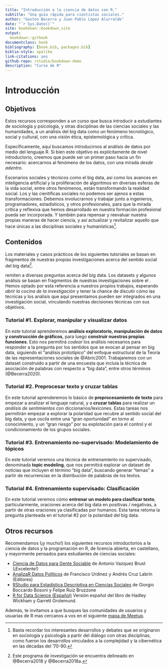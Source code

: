 ```yaml
--- 
title: "Introducción a la ciencia de datos con R."
subtitle: "Una guía rápida para cientistas sociales."
author: "Gastón Becerra y Juan Pablo López Alurralde"
date: "`r Sys.Date()`"
site: bookdown::bookdown_site
output: 
  bookdown::gitbook
documentclass: book
bibliography: [book.bib, packages.bib]
biblio-style: apalike
link-citations: yes
github-repo: rstudio/bookdown-demo
description: "Curso de R"
---
```


# Introducción {-}

## Objetivos {-}

Estos recursos corresponden a un curso que busca introducir a estudiantes de sociología y psicología, y otras disciplinas de las ciencias sociales y las humanidades, a un análisis del big data como un fenómeno tecnológico, social y cultural, con una visión ética, epistemológica y crítica. 

Específicamente, aquí buscamos introducirnos al análisis de datos por medio del lenguaje R. Si bien este objetivo es explícitamente de nivel introductorio, creemos que puede ser un primer paso hacia un fin necesario: acercarnos al fenómeno de los datos, con una mirada *desde adentro*.

Escenarios sociales y técnicos como el big data, así como los avances en inteligencia artificial y la proliferación de algoritmos en diversas esferas de la vida social, entre otros fenómenos, están transformando la realidad social. Los y las científicas sociales no podemos ser ajenos a estas transformaciones. Debemos involucrarnos y trabajar junto a ingenieros, programadores, estadísticos, y otros profesionales, para que la mirada crítica y reflexiva que hemos desarrollado en nuestra formación profesional pueda ser incorporada. Y también para repensar y reevaluar nuestra propias maneras de hacer ciencia, y así actualizar y revitalizar aquello que hace únicas a las disciplinas sociales y humanísticas[^1]. 

[^1]: Basta recordar los interesantes desarrollos y debates que se originaron en sociología y psicología a partir del diálogo con otras disciplinas, como fueron los desarrollos vinculados a la complejidad y la cibernética en las décadas del ’70-90.

## Contenidos {-}

Los materiales y casos prácticos de los siguientes tutoriales se basan en fragmentos de nuestras propias investigaciones acerca del sentido social del big data[^2]. 

remiten a diversas preguntas acerca del big data. Los datasets y algunos análisis se basan en fragmentos de nuestras investigaciones sobre el . Hemos optado por esta referencia a nuestros propios trabajos, esperando *abrir la cocina de la investigación* y tener la chance de discutir cómo las técnicas y los análisis que aquí presentamos pueden ser integrados en una investigación social, vinculando nuestras decisiones técnicas con sus objetivos.

[^2]: Este programa de investigación se encuentra delineado en @Becerra2018 y @Becerra2018a.

### Tutorial #1. Explorar, manipular y visualizar datos {-}

En este tutorial aprenderemos **análisis exploratorio, manipulación de datos y construcción de gráficos**, para luego **construir nuestras propias funciones**. Esto nos permitirá *codear* los análisis necesarios para responder a la pregunta por los sentidos que se evocan al pensar en big data, siguiendo el "análisis prototípico" del enfoque estructural de la Teoría de las representaciones sociales de @Abric2001. Trabajaremos con un dataset construido a partir de una encuesta que incluía la técnica de asociación de palabras con respecto a "big data", entre otros términos (@Becerra2020).

### Tutorial #2. Preprocesar texto y cruzar tablas {-}

En este tutorial aprenderemos lo básico de **preprocesamiento de texto** para empezar a analizar el lenguaje natural, y a **cruzar tablas** para realizar un *análisis de sentimientos* con diccionarios/lexicones. Estas tareas nos permitirán empezar a explorar la polaridad que recubre al sentido social del big data, y que oscila entre una “gran oportunidad” en torno al conocimiento, y un "gran riesgo" por su explotación para el control y el condicionamiento de los grupos sociales.

### Tutorial #3. Entrenamiento no-supervisado: Modelamiento de tópicos {-}

En este tutorial veremos una técnica de entrenamiento no supervisado, denominada **topic modeling**, que nos permitirá explorar un dataset de noticias que incluyen el término "big data", buscando generar "temas" a partir de recurrencias en la distribución de palabras de los textos. 

<!-- y veremos cómo analizar sus resultados en conjunto con nuestras interpretaciones -->
<!-- (cuantitativos), tomando decisiones en base a nuestra interpretación (cualitativa) de los datos.  -->
<!-- en conjunto con interpretaciones (cualitativas). Utilizaremos esta técnica para explorar la tematización del big data -su recorte, contextualización, - por parte de la prensa digital argentina. -->
<!-- Esto nos permitirá discutir de qué manera ciertos patrones en el uso del lenguaje, sobre los que se construye un modelo, *podrían* ser indicativas de sentidos que exceden a la capacidad de cálculo de los algoritmos.  -->

### Tutorial #4. Entrenamiento supervisado: Clasificación {-}

En este tutorial veremos cómo **entrenar un modelo para clasificar texto**, particularmente, oraciones acerca del big data en positivas / negativas, a partir de otras oraciones ya clasificadas por humanos. Esta tarea retoma la pregunta planteada en el tutorial #2 por la polaridad del big data.

## Otros recursos {-}

Recomendamos (¡y mucho!) los siguientes recursos introductorios a la ciencia de datos y la programación en R, de licencia abierta, en castellano, y mayormente pensados para estudiantes de ciencias sociales:

- [Ciencia de Datos para Gente Sociable
](https://bitsandbricks.github.io/ciencia_de_datos_gente_sociable/) de Antonio Vazquez Brust (¡Excelente!)
- [AnalizaR Datos Políticos](https://arcruz0.github.io/libroadp/index.html) de Francisco Urdinez y Andrés Cruz Labrín (Editores)
- [RStudio para Estadística Descriptiva en Ciencias Sociales
](https://bookdown.org/gboccardo/manual-ED-UCH/) de Giorgio Boccardo Bosoni y Felipe Ruiz Bruzzone
- [R for Data Science (Español)](https://es.r4ds.hadley.nz/) Versión español del libro de Hadley Wickham y Garrett Grolemund.

Además, te invitamos a que busques las comunidades de usuarios y usuarias de R mas cercanos a vos en el siguiente [mapa de Meetup](https://www.meetup.com/es/pro/r-user-groups/).
